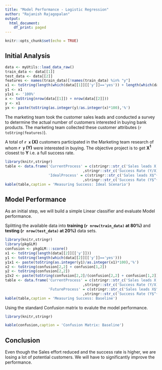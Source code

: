 ```yaml
---
title: "Model Performance - Logistic Regression"
author: "Rajanish Rajagopalan"
output:
  html_document:
    df_print: paged
---
```


```r
knitr::opts_chunk$set(echo = TRUE)
```

## Initial Analysis 

```r
data <- myUtils::load_data_raw()
train_data <- data[[1]]
test_data <- data[[2]]
features <- names(train_data)[!names(train_data) %in% "y"]
x1 <- toString(length(which(data[[1]][['y']]=='yes')) + length(which(data[[2]][['y']]=='yes')))
y1 <- x1
y1x1 <- '100%'
x <- toString(nrow(data[[1]]) + nrow(data[[2]]))
y <- x1
yx <- paste(toString(as.integer(y)/as.integer(x)*100),'%')
```

The marketing team took the customer sales leads and conducted a survey to determine the actual number of customers interested in buying bank products. The marketing team collected these customer attributes (`r toString(features)`).

A total of **`r x` (X)** customers participated in the Marketing team research of whom **`r y` (Y)** were interested in buying. The objective project is to get **X$^{1}$** closest to **Y** i.e. a full success rate.

```r
library(knitr,stringr)
table <- data.frame('CurrentProcess' = c(stringr::str_c('Sales leads X: ', x),stringr::str_c('Products Sold Y: ', y)
                                    ,stringr::str_c('Success Rate (Y/X): ', yx)), 
                    'IdealProcess' = c(stringr::str_c('Sales leads X$^{1}$: ',x1),stringr::str_c('Products Sold Y$^{1}$: ', y1)
                                    ,stringr::str_c('Success Rate (Y$^{1}$/X$^{1}$): ',y1x1)))
kable(table,caption = 'Measuring Success: Ideal Scenario')
```


## Model Performance
As an initial step, we will build a simple Linear classifier and evaluate Model performance. 

Splitting the available data into **training (`r nrow(train_data)` at 80%)** and **testing (`r nrow(test_data)` at 20%)** data sets.

```r
library(knitr,stringr)
library(pkgGLM)
confusion <- pkgGLM:::score()
x1 <- toString(length(data[[2]][['y']]))
y1 <- toString(length(which(data[[2]][['y']]=='yes')))
y1x1 <- paste(toString(as.integer(y1)/as.integer(x1)*100),'%')
x2 <- toString(confusion[2,2] + confusion[1,2])
y2 <- toString(confusion[2,2])
y2x2 <- paste(toString(confusion[2,2]/(confusion[2,2] + confusion[1,2])*100),'%')
table <- data.frame('CurrentProcess' = c(stringr::str_c('Sales leads X: ', x1),stringr::str_c('Products Sold Y: ', y1)
                                    ,stringr::str_c('Success Rate (Y/X): ', y1x1)), 
                    'FutureProcess' = c(stringr::str_c('Sales leads X$^{1}$: ',x2),stringr::str_c('Products Sold Y$^{1}$: ', y2)
                                    ,stringr::str_c('Success Rate (Y$^{1}$/X$^{1}$): ',y2x2)))
kable(table,caption = 'Measuring Success: Baseline')
```

Using the standard Confusion matrix to evalute the model performance.
```r
library(knitr,stringr)

kable(confusion,caption = 'Confusion Matrix: Baseline')
```

## Conclusion
Even though the Sales effort reduced and the success rate is higher, we are losing a lot of potential customers. We will have to significantly improve the performance.
